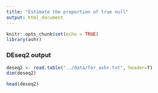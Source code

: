 ```yaml
---
title: "Estimate the proportion of true null"
output: html_document
---
```


```r
knitr::opts_chunk$set(echo = TRUE)
library(ashr)
```

### DEseq2 output
```r
deseq2 <- read.table("../data/for_ashr.txt", header=T)
dim(deseq2)
```
```r
head(deseq2)
```

